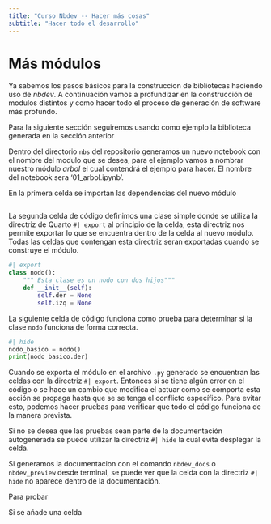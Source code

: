 ```yaml
---
title: "Curso Nbdev -- Hacer más cosas"
subtitle: "Hacer todo el desarrollo"
---
```


# Más módulos 

Ya sabemos los pasos básicos para la construccion de bibliotecas haciendo uso de *nbdev*. A continuación vamos a profundizar en la construcción de modulos distintos y como hacer todo el proceso de generación de software más profundo. 


Para la siguiente sección seguiremos usando como ejemplo la biblioteca generada en la sección anterior

Dentro del directorio `nbs` del repositorio generamos un nuevo notebook con el nombre del modulo que se desea, para el ejemplo vamos a nombrar nuestro módulo *arbol* el cual contendrá el ejemplo para hacer. El nombre del notebook sera '01_arbol.ipynb'.

En la primera celda se importan las dependencias del nuevo  módulo 

```python

```

La segunda  celda de código definimos una clase simple donde se utiliza la directriz de Quarto `#| export` al principio de la celda, esta directriz nos permite exportar lo que se encuentra dentro de la celda al nuevo módulo. Todas las celdas que contengan esta directriz seran exportadas cuando se construye el módulo. 

```python
#| export
class nodo(): 
    """ Esta clase es un nodo con dos hijos"""
    def __init__(self):
        self.der = None
        self.izq = None
```

La siguiente celda de código funciona como prueba para determinar si la clase `nodo` funciona de forma correcta. 

```python
#| hide
nodo_basico = nodo()
print(nodo_basico.der)
```

Cuando se exporta el módulo en el archivo `.py` generado se encuentran las celdas con la directriz `#| export`. Entonces si se tiene algún error en el código o se hace un cambio que modifica el actuar como se comporta esta acción se propaga hasta que se se tenga el conflicto específico. Para evitar esto, podemos hacer pruebas para verificar que todo el código funciona de la manera prevista. 

Si no se desea que las pruebas sean parte de la documentación autogenerada se puede utilizar la directriz `#| hide` la cual evita desplegar la celda. 

Si generamos la documentacion con el comando `nbdev_docs` o `nbdev_preview` desde terminal, se puede ver que la celda con la directriz `#| hide` no aparece dentro de la documentación. 

Para probar 


Si se añade una celda 




